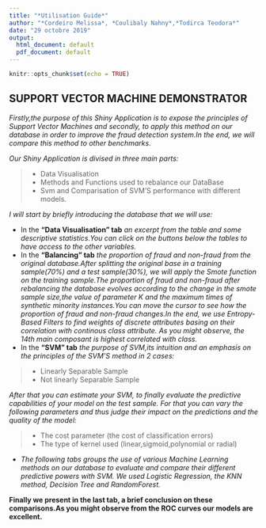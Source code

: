 ```yaml
---
title: "*Utilisation Guide*"
author: "*Cordeiro Melissa*, *Coulibaly Nahny*,*Todirca Teodora*"
date: "29 octobre 2019"
output:
  html_document: default
  pdf_document: default
---  
```


  
```r
knitr::opts_chunk$set(echo = TRUE)
```  

  
  
## SUPPORT VECTOR MACHINE DEMONSTRATOR  



*Firstly,the purpose of this Shiny Application is to expose the principles of Support Vector Machines and secondly, to apply this method on our database in order to improve the fraud detection system.In the end, we will compare this method to other benchmarks*.  

*Our Shiny Application is divised in three main parts: * 

>- Data Visualisation  
>- Methods and Functions used to rebalance our DataBase  
>- Svm and Comparisation of SVM'S performance with different models.

*I will start by briefly introducing the database that we will use: *  

- In the **"Data Visualisation" tab** *an excerpt from the table and some descriptive statistics.You can click on the buttons below the tables to have access to the other variables.*
- In the **"Balancing" tab** *the proportion of fraud and non-fraud from the original database.After splitting the original base in a training sample(70%) and a test sample(30%), we will apply the Smote function on the training sample.The proportion of fraud and non-fraud after rebalancing the database evolves according to the change in the smote sample size,the value of parameter K and the maximum times of synthetic minority instances.You can move the cursor to see how the proportion of fraud and non-fraud changes.In the end, we use Entropy-Based Filters to find weights of discrete attributes basing on their correlation with continous class attribute. As you might observe, the 14th main composant is highest correlated with class.*  
- In the **"SVM" tab** *the purpose of SVM,its intuition and an emphasis on the principles of the SVM'S method in 2 cases:*  

>- Linearly Separable Sample
>- Not linearly Separable Sample

*After that you can estimate your SVM, to finally evaluate the predictive capabilities of your model on the test sample. For that you can vary the following parameters and thus judge their impact on the predictions and the quality of the model: * 

>- The cost parameter (the cost of classification errors)
>- The type of kernel used (linear,sigmoid,polynomial or radial)  


- *The following tabs groups the use of various Machine Learning methods on our database to evaluate and compare their different predictive powers with SVM. We used Logistic Regression, the KNN method, Decision Tree and RandomForest.*  

**Finally we present in the last tab, a brief conclusion on these comparisons.As you might observe from the ROC curves our models are excellent.**






